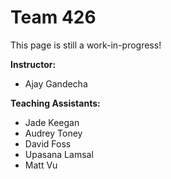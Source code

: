 # Team 426

<Alert className="my-6">
    <TriangleAlert className="h-4 w-4 !stroke-pink-600 !text-pink-600" />
    <AlertTitle className="font-semibold text-base">This page is still a work-in-progress!</AlertTitle>
</Alert>

**Instructor:**
- Ajay Gandecha

**Teaching Assistants:**
- Jade Keegan
- Audrey Toney
- David Foss
- Upasana Lamsal
- Matt Vu
